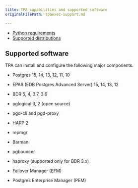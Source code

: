 ```yaml
---
title: TPA capabilities and supported software
originalFilePath: tpaexec-support.md

---
```


-   [Python requirements](python/)
-   [Supported distributions](distributions/)

## Supported software

TPA can install and configure the following major components.

-   Postgres 15, 14, 13, 12, 11, 10

-   EPAS (EDB Postgres Advanced Server) 15, 14, 13, 12

-   BDR 5, 4, 3.7, 3.6

-   pglogical 3, 2 (open source)

-   pgd-cli and pgd-proxy

-   HARP 2

-   repmgr

-   Barman

-   pgbouncer

-   haproxy (supported only for BDR 3.x)

-   Failover Manager (EFM)

-   Postgres Enterprise Manager (PEM)
